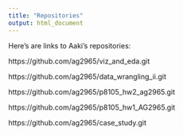 ```yaml
---
title: "Repositories"
output: html_document
---
```

Here's are links to Aaki's repositories:

https://github.com/ag2965/viz_and_eda.git

https://github.com/ag2965/data_wrangling_ii.git

https://github.com/ag2965/p8105_hw2_ag2965.git

https://github.com/ag2965/p8105_hw1_AG2965.git

https://github.com/ag2965/case_study.git